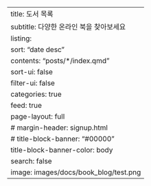 ---
title: 도서 목록
subtitle: 다양한 온라인 북을 찾아보세요
listing:
  sort: "date desc"
  contents: "posts/*/index.qmd"
  sort-ui: false
  filter-ui: false
  categories: true
  feed: true
page-layout: full
# margin-header: signup.html
# title-block-banner: "#00000"
title-block-banner-color: body
search: false
image: images/docs/book_blog/test.png
---